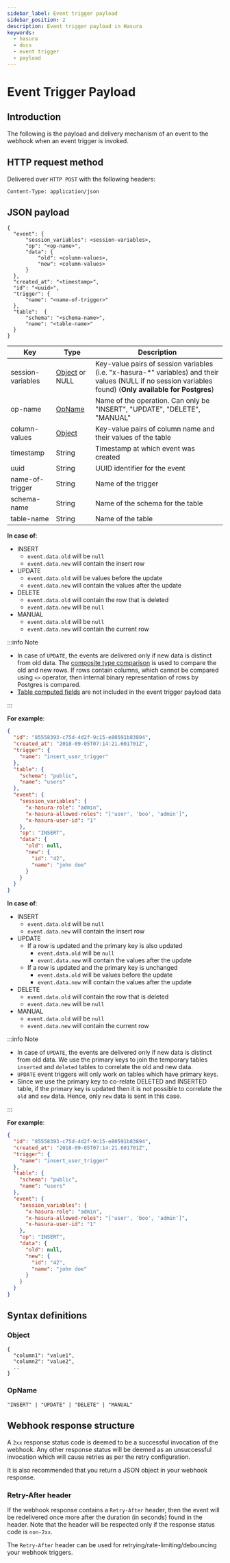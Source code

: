 ```yaml
---
sidebar_label: Event trigger payload
sidebar_position: 2
description: Event trigger payload in Hasura
keywords:
  - hasura
  - docs
  - event trigger
  - payload
---
```


# Event Trigger Payload

## Introduction

The following is the payload and delivery mechanism of an event to the webhook when an event trigger is invoked.

## HTTP request method

Delivered over `HTTP POST` with the following headers:

```none
Content-Type: application/json
```

## JSON payload

```none
{
  "event": {
      "session_variables": <session-variables>,
      "op": "<op-name>",
      "data": {
          "old": <column-values>,
          "new": <column-values>
      }
  },
  "created_at": "<timestamp>",
  "id": "<uuid>",
  "trigger": {
      "name": "<name-of-trigger>"
  },
  "table":  {
      "schema": "<schema-name>",
      "name": "<table-name>"
  }
}
```

| Key               | Type                      | Description                                                                                                                                                 |
| ----------------- | ------------------------- | ----------------------------------------------------------------------------------------------------------------------------------------------------------- |
| session-variables | [Object](#object) or NULL | Key-value pairs of session variables (i.e. "x-hasura-\*" variables) and their values (NULL if no session variables found) (**Only available for Postgres**) |
| op-name           | [OpName](#opname)         | Name of the operation. Can only be "INSERT", "UPDATE", "DELETE", "MANUAL"                                                                                   |
| column-values     | [Object](#object)         | Key-value pairs of column name and their values of the table                                                                                                |
| timestamp         | String                    | Timestamp at which event was created                                                                                                                        |
| uuid              | String                    | UUID identifier for the event                                                                                                                               |
| name-of-trigger   | String                    | Name of the trigger                                                                                                                                         |
| schema-name       | String                    | Name of the schema for the table                                                                                                                            |
| table-name        | String                    | Name of the table                                                                                                                                           |


<Tabs className="json-payloads">
<TabItem value="postgres" label="Postgres">

**In case of**:

- INSERT
  - `event.data.old` will be `null`
  - `event.data.new` will contain the insert row
- UPDATE
  - `event.data.old` will be values before the update
  - `event.data.new` will contain the values after the update
- DELETE
  - `event.data.old` will contain the row that is deleted
  - `event.data.new` will be `null`
- MANUAL
  - `event.data.old` will be `null`
  - `event.data.new` will contain the current row 


:::info Note

- In case of `UPDATE`, the events are delivered only if new data is distinct from old data. The
  [composite type comparison](https://www.postgresql.org/docs/current/functions-comparisons.html#COMPOSITE-TYPE-COMPARISON)
  is used to compare the old and new rows. If rows contain columns, which cannot be compared using `<>` operator, then
  internal binary representation of rows by Postgres is compared.
- [Table computed fields](/schema/postgres/computed-fields.mdx) are not included in the event trigger payload data

:::

**For example**:

```json
{
  "id": "85558393-c75d-4d2f-9c15-e80591b83894",
  "created_at": "2018-09-05T07:14:21.601701Z",
  "trigger": {
    "name": "insert_user_trigger"
  },
  "table": {
    "schema": "public",
    "name": "users"
  },
  "event": {
    "session_variables": {
      "x-hasura-role": "admin",
      "x-hasura-allowed-roles": "['user', 'boo', 'admin']",
      "x-hasura-user-id": "1"
    },
    "op": "INSERT",
    "data": {
      "old": null,
      "new": {
        "id": "42",
        "name": "john doe"
      }
    }
  }
}
```

</TabItem>
<TabItem value="mssql" label="MSSQL">

**In case of**:

- INSERT
  - `event.data.old` will be `null`
  - `event.data.new` will contain the insert row
- UPDATE
  - If a row is updated and the primary key is also updated
    - `event.data.old` will be `null`
    - `event.data.new` will contain the values after the update
  - If a row is updated and the primary key is unchanged
    - `event.data.old` will be values before the update
    - `event.data.new` will contain the values after the update
- DELETE
  - `event.data.old` will contain the row that is deleted
  - `event.data.new` will be `null`
- MANUAL
  - `event.data.old` will be `null`
  - `event.data.new` will contain the current row 


:::info Note

- In case of `UPDATE`, the events are delivered only if new data is
  distinct from old data. We use the primary keys to join the temporary tables `inserted`
  and `deleted` tables to correlate the old and new data.
- `UPDATE` event triggers will only work on tables which have primary keys.
- Since we use the primary key to co-relate DELETED and INSERTED table, if the
  primary key is updated then it is not possible to correlate the `old` and `new` data. Hence, only `new` data is sent in this case.

:::

**For example**:

```json
{
  "id": "85558393-c75d-4d2f-9c15-e80591b83894",
  "created_at": "2018-09-05T07:14:21.601701Z",
  "trigger": {
    "name": "insert_user_trigger"
  },
  "table": {
    "schema": "public",
    "name": "users"
  },
  "event": {
    "session_variables": {
      "x-hasura-role": "admin",
      "x-hasura-allowed-roles": "['user', 'boo', 'admin']",
      "x-hasura-user-id": "1"
    },
    "op": "INSERT",
    "data": {
      "old": null,
      "new": {
        "id": "42",
        "name": "john doe"
      }
    }
  }
}
```

</TabItem>
</Tabs>



## Syntax definitions

### Object

```none
{
  "column1": "value1",
  "column2": "value2",
  ..
}
```

### OpName

`"INSERT" | "UPDATE" | "DELETE" | "MANUAL"`

## Webhook response structure

A `2xx` response status code is deemed to be a successful invocation of the webhook. Any other response status will be
deemed as an unsuccessful invocation which will cause retries as per the retry configuration.

It is also recommended that you return a JSON object in your webhook response.

### Retry-After header

If the webhook response contains a `Retry-After` header, then the event will be redelivered once more after the duration
(in seconds) found in the header. Note that the header will be respected only if the response status code is `non-2xx`.

The `Retry-After` header can be used for retrying/rate-limiting/debouncing your webhook triggers.
